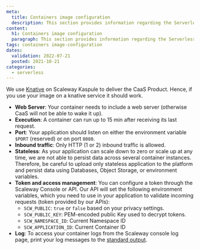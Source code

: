 ```yaml
---
meta:
  title: Containers image configuration
  description: This section provides information regarding the Serverless Containers image configuration
content:
  h1: Containers image configuration
  paragraph: This section provides information regarding the Serverless Containers image configuration
tags: containers image-configuration
dates:
  validation: 2022-07-21
  posted: 2021-10-21
categories:
  - serverless
---
```


We use [Knative](https://knative.dev/) on Scaleway Kaspule to deliver the CaaS Product. Hence, if you use your image on a knative service it should work.

* **Web Server**: Your container needs to include a web server (otherwise CaaS will not be able to wake it up).
* **Execution**: A container can run up to 15 min after receiving its last request.
* **Port**: Your application should listen on either the environment variable `$PORT` (reserved) or on port `8080`.
* **Inbound traffic**: Only HTTP (1 or 2) inbound traffic is allowed.
* **Stateless**: As your application can scale down to zero or scale up at any time, we are not able to persist data across several container instances. Therefore, be careful to upload only stateless application to the platform and persist data using Databases, Object Storage, or environment variables.
* **Token and access management**: You can configure a token through the Scaleway Console or API. Our API will set the following environment variables, which you need to use in your application to validate incoming requests (token provided by our APIs):
  * `SCW_PUBLIC`: `true` or `false` based on your privacy settings.
  * `SCW_PUBLIC_KEY`: PEM-encoded public Key used to decrypt tokens.
  * `SCW_NAMESPACE_ID`: Current Namespace ID
  * `SCW_APPLICATION_ID`: Current Container ID
* **Log**: To access your container logs from the Scaleway console log page, print your log messages to the [standard output](https://manpages.ubuntu.com/manpages/focal/en/man3/stdout.3.html).
